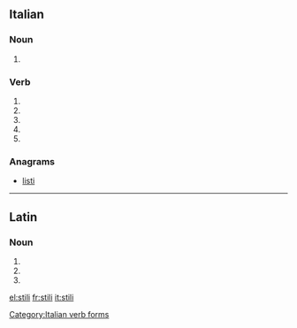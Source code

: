 ==Italian==

===Noun===
{{head|it|plural}} {{g|m}}

# {{plural of|stile|lang=it}}

===Verb===
{{head|it}}

# {{conjugation of|stilare||2|s|pres|ind|lang=it}}
# {{conjugation of|stilare||1|s|pres|sub|lang=it}}
# {{conjugation of|stilare||2|s|pres|sub|lang=it}}
# {{conjugation of|stilare||3|s|pres|sub|lang=it}}
# {{conjugation of|stilare||3|s|imp|lang=it}}

===Anagrams===
* [[listi#Italian|listi]]

[[Category:Italian verb forms]]

----

==Latin==

===Noun===
{{la-noun-form|stilī}}

# {{inflection of|stilus||nom|p|lang=la}}
# {{inflection of|stilus||gen|s|lang=la}}
# {{inflection of|stilus||voc|p|lang=la}}

[[el:stili]]
[[fr:stili]]
[[it:stili]]
